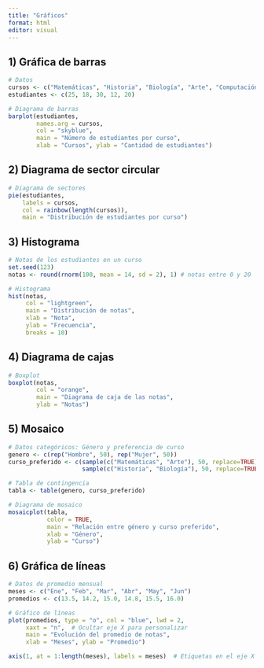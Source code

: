 ---
title: "Gráficos"
format: html
editor: visual
---

## 1) Gráfica de barras

```{r}
# Datos
cursos <- c("Matemáticas", "Historia", "Biología", "Arte", "Computación")
estudiantes <- c(25, 18, 30, 12, 20)

# Diagrama de barras
barplot(estudiantes,
        names.arg = cursos,
        col = "skyblue",
        main = "Número de estudiantes por curso",
        xlab = "Cursos", ylab = "Cantidad de estudiantes")
```

## 2) Diagrama de sector circular

```{r}
# Diagrama de sectores
pie(estudiantes,
    labels = cursos,
    col = rainbow(length(cursos)),
    main = "Distribución de estudiantes por curso")
```

## 3) Histograma

```{r}
# Notas de los estudiantes en un curso
set.seed(123)
notas <- round(rnorm(100, mean = 14, sd = 2), 1) # notas entre 0 y 20

# Histograma
hist(notas,
     col = "lightgreen",
     main = "Distribución de notas",
     xlab = "Nota",
     ylab = "Frecuencia",
     breaks = 10)
```

## 4) Diagrama de cajas

```{r}
# Boxplot
boxplot(notas,
        col = "orange",
        main = "Diagrama de caja de las notas",
        ylab = "Notas")
```

## 5) Mosaico

```{r}
# Datos categóricos: Género y preferencia de curso
genero <- c(rep("Hombre", 50), rep("Mujer", 50))
curso_preferido <- c(sample(c("Matemáticas", "Arte"), 50, replace=TRUE),
                     sample(c("Historia", "Biología"), 50, replace=TRUE))

# Tabla de contingencia
tabla <- table(genero, curso_preferido)

# Diagrama de mosaico
mosaicplot(tabla,
           color = TRUE,
           main = "Relación entre género y curso preferido",
           xlab = "Género",
           ylab = "Curso")
```

## 6) Gráfica de líneas

```{r}
# Datos de promedio mensual
meses <- c("Ene", "Feb", "Mar", "Abr", "May", "Jun")
promedios <- c(13.5, 14.2, 15.0, 14.8, 15.5, 16.0)

# Gráfico de líneas
plot(promedios, type = "o", col = "blue", lwd = 2,
     xaxt = "n",  # Ocultar eje X para personalizar
     main = "Evolución del promedio de notas",
     xlab = "Meses", ylab = "Promedio")

axis(1, at = 1:length(meses), labels = meses)  # Etiquetas en el eje X

```
